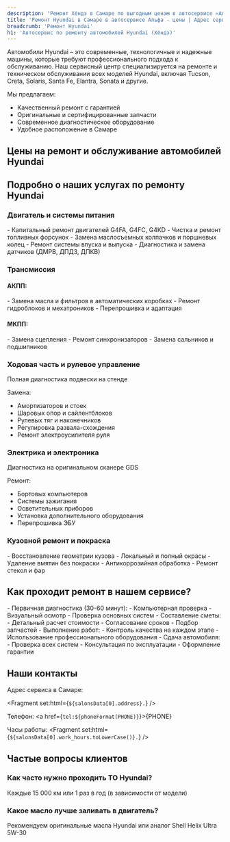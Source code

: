 ```yaml
---
description: 'Ремонт Хёндэ в Самаре по выгодным ценам в автосервисе «Альфа». Приглашаем всех владельцев Hyundai на техническое обслуживание!'
title: 'Ремонт Hyundai в Самаре в автосервисе Альфа - цены | Адрес сервиса Хёндэ'
breadcrumb: 'Ремонт Hyundai'
h1: 'Автосервис по ремонту автомобилей Hyundai (Хёндэ)'
---
```


Автомобили Hyundai – это современные, технологичные и надежные машины, которые требуют профессионального подхода к обслуживанию. Наш сервисный центр специализируется на ремонте и техническом обслуживании всех моделей Hyundai, включая Tucson, Creta, Solaris, Santa Fe, Elantra, Sonata и другие.

Мы предлагаем:
- Качественный ремонт с гарантией
- Оригинальные и сертифицированные запчасти
- Современное диагностическое оборудование
- Удобное расположение в Самаре

<h2 class="mt-12 lg:mt-20">Цены на ремонт и обслуживание автомобилей Hyundai</h2>

<div class="mb-12 lg:mb-20"><Table data={priceData} /></div>

<h2 class="mt-12 lg:mt-20">Подробно о наших услугах по ремонту Hyundai</h2>
<h3>Двигатель и системы питания</h3>
- Капитальный ремонт двигателей G4FA, G4FC, G4KD
- Чистка и ремонт топливных форсунок
- Замена маслосъемных колпачков и поршневых колец
- Ремонт системы впуска и выпуска
- Диагностика и замена датчиков (ДМРВ, ДПДЗ, ДПКВ)

<h3>Трансмиссия</h3>
<h4>АКПП:</h4>
- Замена масла и фильтров в автоматических коробках
- Ремонт гидроблоков и мехатроников
- Перепрошивка и адаптация

<h4>МКПП:</h4>
- Замена сцепления
- Ремонт синхронизаторов
- Замена сальников и подшипников

<h3>Ходовая часть и рулевое управление</h3>
Полная диагностика подвески на стенде

Замена:
- Амортизаторов и стоек
- Шаровых опор и сайлентблоков
- Рулевых тяг и наконечников
- Регулировка развала-схождения
- Ремонт электроусилителя руля

<h3>Электрика и электроника</h3>
Диагностика на оригинальном сканере GDS

Ремонт:
- Бортовых компьютеров
- Системы зажигания
- Осветительных приборов
- Установка дополнительного оборудования
- Перепрошивка ЭБУ

<h3>Кузовной ремонт и покраска</h3>
- Восстановление геометрии кузова
- Локальный и полный окрасы
- Удаление вмятин без покраски
- Антикоррозийная обработка
- Ремонт стекол и фар

<h2 class="mt-12 lg:mt-20">Как проходит ремонт в нашем сервисе?</h2>
- Первичная диагностика (30-60 минут):
	- Компьютерная проверка
	- Визуальный осмотр
	- Проверка основных систем
- Составление сметы:
	- Детальный расчет стоимости
	- Согласование сроков
	- Подбор запчастей
- Выполнение работ:
	- Контроль качества на каждом этапе
	- Использование профессионального оборудования
	- Сдача автомобиля:
	- Проверка всех систем
	- Консультация по эксплуатации
	- Оформление гарантии

<h2 class="mt-12 lg:mt-20">Наши контакты</h2>
Адрес сервиса в Самаре:

<Fragment set:html={`${salonsData[0].address}.`} />

Телефон: <a href={`tel:${phoneFormat(PHONE)}`}>{PHONE}</a>

Часы работы: <Fragment set:html={`${salonsData[0].work_hours.toLowerCase()}.`} />

<h2 class="mt-12 lg:mt-20">Частые вопросы клиентов</h2>
<h3>Как часто нужно проходить ТО Hyundai?</h3>
Каждые 15 000 км или 1 раз в год (в зависимости от модели)

<h3>Какое масло лучше заливать в двигатель?</h3>
Рекомендуем оригинальные масла Hyundai или аналог Shell Helix Ultra 5W-30


